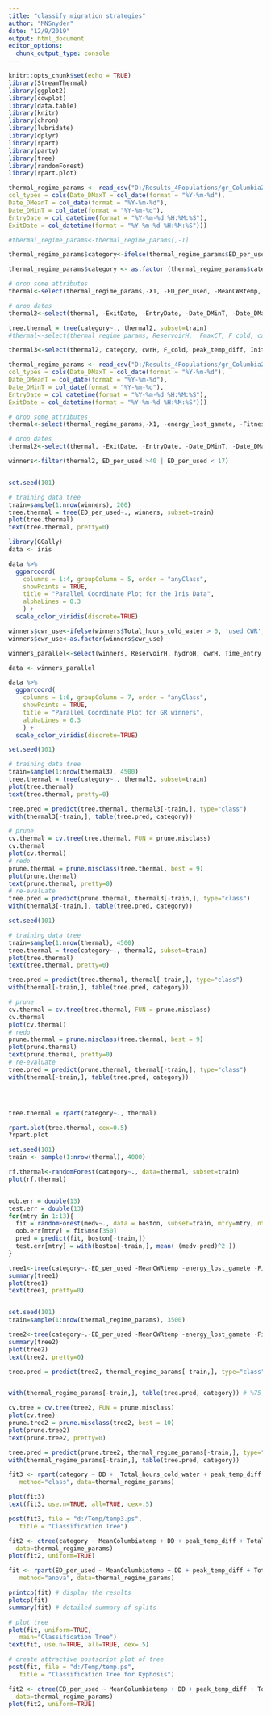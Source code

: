 ```yaml
---
title: "classify migration strategies"
author: "MNSnyder"
date: "12/9/2019"
output: html_document
editor_options: 
  chunk_output_type: console
---
```


```r
knitr::opts_chunk$set(echo = TRUE)
library(StreamThermal)
library(ggplot2)
library(cowplot)
library(data.table)
library(knitr)
library(chron)
library(lubridate)
library(dplyr)
library(rpart)
library(party)
library(tree)
library(randomForest)
library(rpart.plot)
```


```r
thermal_regime_params <- read_csv("D:/Results_4Populations/gr_Columbia2017B/combined/thermal_regime_params.csv", 
col_types = cols(Date_DMaxT = col_date(format = "%Y-%m-%d"), 
Date_DMeanT = col_date(format = "%Y-%m-%d"), 
Date_DMinT = col_date(format = "%Y-%m-%d"), 
EntryDate = col_datetime(format = "%Y-%m-%d %H:%M:%S"), 
ExitDate = col_datetime(format = "%Y-%m-%d %H:%M:%S")))

#thermal_regime_params<-thermal_regime_params[,-1]
```




```r
thermal_regime_params$category<-ifelse(thermal_regime_params$ED_per_used > 32.85, "Energy conserving", ifelse(thermal_regime_params$ED_per_used < 25.00,  "Energy non-Conserving", "neutral"))

thermal_regime_params$category <- as.factor (thermal_regime_params$category)

# drop some attributes
thermal<-select(thermal_regime_params,-X1, -ED_per_used, -MeanCWRtemp, -energy_lost_gamete, -Fitness_energy, -gamete, -initial_ED_avail, -Total_hours_cold_water, -Time_entry.y, -RC, -ID, -Fitness_energy_density, -Fitness_weight, -Initial_energy_density, -Run, -Step, -Population, -Time_exit, -Time_in_system, -Time_remaining)

# drop dates
thermal2<-select(thermal, -ExitDate, -EntryDate, -Date_DMinT, -Date_DMaxT, -Date_DMeanT)

tree.thermal = tree(category~., thermal2, subset=train)
#thermal<-select(thermal_regime_params, ReservoirH,  FmaxCT, F_cold, category, Time_entry.x, peak_temp_diff)
```


```r
thermal3<-select(thermal2, category, cwrH, F_cold, peak_temp_diff, Initial_weight, MeanColumbiatemp )
```


```r

thermal_regime_params <- read_csv("D:/Results_4Populations/gr_Columbia2017B/combined/thermal_regime_params.csv", 
col_types = cols(Date_DMaxT = col_date(format = "%Y-%m-%d"), 
Date_DMeanT = col_date(format = "%Y-%m-%d"), 
Date_DMinT = col_date(format = "%Y-%m-%d"), 
EntryDate = col_datetime(format = "%Y-%m-%d %H:%M:%S"), 
ExitDate = col_datetime(format = "%Y-%m-%d %H:%M:%S")))

# drop some attributes
thermal<-select(thermal_regime_params,-X1, -energy_lost_gamete, -Fitness_energy, -gamete, -initial_ED_avail,  -Time_entry.y, -RC, -ID, -Fitness_energy_density, -Fitness_weight, -Initial_energy_density, -Run, -Step, -Population, -Time_exit, -Time_in_system, -Time_remaining)

# drop dates
thermal2<-select(thermal, -ExitDate, -EntryDate, -Date_DMinT, -Date_DMaxT, -Date_DMeanT)

winners<-filter(thermal2, ED_per_used >40 | ED_per_used < 17)


set.seed(101)

# training data tree
train=sample(1:nrow(winners), 200)
tree.thermal = tree(ED_per_used~., winners, subset=train)
plot(tree.thermal)
text(tree.thermal, pretty=0)
```


```r
library(GGally)
data <- iris

data %>% 
  ggparcoord(
    columns = 1:4, groupColumn = 5, order = "anyClass",
    showPoints = TRUE, 
    title = "Parallel Coordinate Plot for the Iris Data",
    alphaLines = 0.3
    ) + 
  scale_color_viridis(discrete=TRUE) 

winners$cwr_use<-ifelse(winners$Total_hours_cold_water > 0, 'used CWR', 'no CWR')
winners$cwr_use<-as.factor(winners$cwr_use)

winners_parallel<-select(winners, ReservoirH, hydroH, cwrH, Time_entry.x, Initial_weight, MeanColumbiatemp, cwr_use )

data <- winners_parallel

data %>% 
  ggparcoord(
    columns = 1:6, groupColumn = 7, order = "anyClass",
    showPoints = TRUE, 
    title = "Parallel Coordinate Plot for GR winners",
    alphaLines = 0.3
    ) + 
  scale_color_viridis(discrete=TRUE) 

```


```r
set.seed(101)

# training data tree
train=sample(1:nrow(thermal3), 4500)
tree.thermal = tree(category~., thermal3, subset=train)
plot(tree.thermal)
text(tree.thermal, pretty=0)

tree.pred = predict(tree.thermal, thermal3[-train,], type="class")
with(thermal3[-train,], table(tree.pred, category))

# prune
cv.thermal = cv.tree(tree.thermal, FUN = prune.misclass)
cv.thermal
plot(cv.thermal)
# redo
prune.thermal = prune.misclass(tree.thermal, best = 9)
plot(prune.thermal)
text(prune.thermal, pretty=0)
# re-evaluate
tree.pred = predict(prune.thermal, thermal3[-train,], type="class")
with(thermal3[-train,], table(tree.pred, category))
```


```r
set.seed(101)

# training data tree
train=sample(1:nrow(thermal), 4500)
tree.thermal = tree(category~., thermal2, subset=train)
plot(tree.thermal)
text(tree.thermal, pretty=0)

tree.pred = predict(tree.thermal, thermal[-train,], type="class")
with(thermal[-train,], table(tree.pred, category))

# prune
cv.thermal = cv.tree(tree.thermal, FUN = prune.misclass)
cv.thermal
plot(cv.thermal)
# redo
prune.thermal = prune.misclass(tree.thermal, best = 9)
plot(prune.thermal)
text(prune.thermal, pretty=0)
# re-evaluate
tree.pred = predict(prune.thermal, thermal[-train,], type="class")
with(thermal[-train,], table(tree.pred, category))




tree.thermal = rpart(category~., thermal)

rpart.plot(tree.thermal, cex=0.5)
?rpart.plot

```


```r
set.seed(101)
train <- sample(1:nrow(thermal), 4000)

rf.thermal<-randomForest(category~., data=thermal, subset=train)
plot(rf.thermal)


oob.err = double(13)
test.err = double(13)
for(mtry in 1:13){
  fit = randomForest(medv~., data = boston, subset=train, mtry=mtry, ntree = 350)
  oob.err[mtry] = fit$mse[350]
  pred = predict(fit, boston[-train,])
  test.err[mtry] = with(boston[-train,], mean( (medv-pred)^2 ))
}
```


```r
tree1<-tree(category~.-ED_per_used -MeanCWRtemp -energy_lost_gamete -Fitness_energy, data=thermal_regime_params)
summary(tree1)
plot(tree1)
text(tree1, pretty=0)


set.seed(101)
train=sample(1:nrow(thermal_regime_params), 3500)

tree2<-tree(category~.-ED_per_used -MeanCWRtemp -energy_lost_gamete -Fitness_energy,data=thermal_regime_params, subset=train)
summary(tree2)
plot(tree2)
text(tree2, pretty=0)

tree.pred = predict(tree2, thermal_regime_params[-train,], type="class")


with(thermal_regime_params[-train,], table(tree.pred, category)) # %75 accuracy

cv.tree = cv.tree(tree2, FUN = prune.misclass)
plot(cv.tree)
prune.tree2 = prune.misclass(tree2, best = 10)
plot(prune.tree2)
text(prune.tree2, pretty=0)

tree.pred = predict(prune.tree2, thermal_regime_params[-train,], type="class")
with(thermal_regime_params[-train,], table(tree.pred, category))

```


```r
fit3 <- rpart(category ~ DD +  Total_hours_cold_water + peak_temp_diff ,
   method="class", data=thermal_regime_params)

plot(fit3)
text(fit3, use.n=TRUE, all=TRUE, cex=.5)

post(fit3, file = "d:/Temp/temp3.ps",
   title = "Classification Tree")

fit2 <- ctree(category ~ MeanColumbiatemp + DD + peak_temp_diff + Total_hours_cold_water + Initial_weight ,
  data=thermal_regime_params)
plot(fit2, uniform=TRUE)
```


```r
fit <- rpart(ED_per_used ~ MeanColumbiatemp + DD + peak_temp_diff + Total_hours_cold_water + Initial_weight + Date_DMaxT,
   method="anova", data=thermal_regime_params)

printcp(fit) # display the results 
plotcp(fit)
summary(fit) # detailed summary of splits

# plot tree
plot(fit, uniform=TRUE,
   main="Classification Tree")
text(fit, use.n=TRUE, all=TRUE, cex=.5)

# create attractive postscript plot of tree
post(fit, file = "d:/Temp/temp.ps",
   title = "Classification Tree for Kyphosis")

```

```r
fit2 <- ctree(ED_per_used ~ MeanColumbiatemp + DD + peak_temp_diff + Total_hours_cold_water + Initial_weight ,
  data=thermal_regime_params)
plot(fit2, uniform=TRUE)
```


